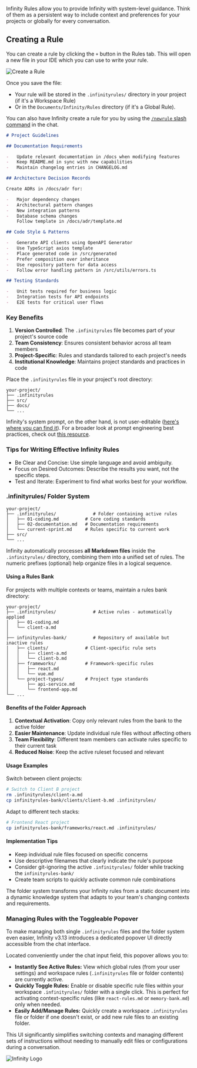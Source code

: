 Infinity Rules allow you to provide Infinity with system-level guidance. Think of them as a persistent way to include context and preferences for your projects or globally for every conversation.

## Creating a Rule

You can create a rule by clicking the `+` button in the Rules tab. This will open a new file in your IDE which you can use to write your rule.

<Frame>
	<img src="https://storage.googleapis.com/infinity_public_images/docs/assets/infinity-rules.png" alt="Create a Rule" />
</Frame>

Once you save the file:

-   Your rule will be stored in the `.infinityrules/` directory in your project (if it's a Workspace Rule)
-   Or in the `Documents/Infinity/Rules` directory (if it's a Global Rule).

You can also have Infinity create a rule for you by using the [`/newrule` slash command](/features/slash-commands/new-rule) in the chat.

```markdown Example Infinity Rule Structure [expandable]
# Project Guidelines

## Documentation Requirements

-   Update relevant documentation in /docs when modifying features
-   Keep README.md in sync with new capabilities
-   Maintain changelog entries in CHANGELOG.md

## Architecture Decision Records

Create ADRs in /docs/adr for:

-   Major dependency changes
-   Architectural pattern changes
-   New integration patterns
-   Database schema changes
    Follow template in /docs/adr/template.md

## Code Style & Patterns

-   Generate API clients using OpenAPI Generator
-   Use TypeScript axios template
-   Place generated code in /src/generated
-   Prefer composition over inheritance
-   Use repository pattern for data access
-   Follow error handling pattern in /src/utils/errors.ts

## Testing Standards

-   Unit tests required for business logic
-   Integration tests for API endpoints
-   E2E tests for critical user flows
```

### Key Benefits

1. **Version Controlled**: The `.infinityrules` file becomes part of your project's source code
2. **Team Consistency**: Ensures consistent behavior across all team members
3. **Project-Specific**: Rules and standards tailored to each project's needs
4. **Institutional Knowledge**: Maintains project standards and practices in code

Place the `.infinityrules` file in your project's root directory:

```
your-project/
├── .infinityrules
├── src/
├── docs/
└── ...
```

Infinity's system prompt, on the other hand, is not user-editable ([here's where you can find it](https://github.com/infinity/infinity/blob/main/src/core/prompts/system.ts)). For a broader look at prompt engineering best practices, check out [this resource](https://docs.anthropic.com/en/docs/build-with-claude/prompt-engineering/overview).

### Tips for Writing Effective Infinity Rules

-   Be Clear and Concise: Use simple language and avoid ambiguity.
-   Focus on Desired Outcomes: Describe the results you want, not the specific steps.
-   Test and Iterate: Experiment to find what works best for your workflow.

### .infinityrules/ Folder System

```
your-project/
├── .infinityrules/              # Folder containing active rules
│   ├── 01-coding.md          # Core coding standards
│   ├── 02-documentation.md   # Documentation requirements
│   └── current-sprint.md     # Rules specific to current work
├── src/
└── ...
```

Infinity automatically processes **all Markdown files** inside the `.infinityrules/` directory, combining them into a unified set of rules. The numeric prefixes (optional) help organize files in a logical sequence.

#### Using a Rules Bank

For projects with multiple contexts or teams, maintain a rules bank directory:

```
your-project/
├── .infinityrules/              # Active rules - automatically applied
│   ├── 01-coding.md
│   └── client-a.md
│
├── infinityrules-bank/          # Repository of available but inactive rules
│   ├── clients/              # Client-specific rule sets
│   │   ├── client-a.md
│   │   └── client-b.md
│   ├── frameworks/           # Framework-specific rules
│   │   ├── react.md
│   │   └── vue.md
│   └── project-types/        # Project type standards
│       ├── api-service.md
│       └── frontend-app.md
└── ...
```

#### Benefits of the Folder Approach

1. **Contextual Activation**: Copy only relevant rules from the bank to the active folder
2. **Easier Maintenance**: Update individual rule files without affecting others
3. **Team Flexibility**: Different team members can activate rules specific to their current task
4. **Reduced Noise**: Keep the active ruleset focused and relevant

#### Usage Examples

Switch between client projects:

```bash
# Switch to Client B project
rm .infinityrules/client-a.md
cp infinityrules-bank/clients/client-b.md .infinityrules/
```

Adapt to different tech stacks:

```bash
# Frontend React project
cp infinityrules-bank/frameworks/react.md .infinityrules/
```

#### Implementation Tips

-   Keep individual rule files focused on specific concerns
-   Use descriptive filenames that clearly indicate the rule's purpose
-   Consider git-ignoring the active `.infinityrules/` folder while tracking the `infinityrules-bank/`
-   Create team scripts to quickly activate common rule combinations

The folder system transforms your Infinity rules from a static document into a dynamic knowledge system that adapts to your team's changing contexts and requirements.

### Managing Rules with the Toggleable Popover

To make managing both single `.infinityrules` files and the folder system even easier, Infinity v3.13 introduces a dedicated popover UI directly accessible from the chat interface.

Located conveniently under the chat input field, this popover allows you to:

-   **Instantly See Active Rules:** View which global rules (from your user settings) and workspace rules (`.infinityrules` file or folder contents) are currently active.
-   **Quickly Toggle Rules:** Enable or disable specific rule files within your workspace `.infinityrules/` folder with a single click. This is perfect for activating context-specific rules (like `react-rules.md` or `memory-bank.md`) only when needed.
-   **Easily Add/Manage Rules:** Quickly create a workspace `.infinityrules` file or folder if one doesn't exist, or add new rule files to an existing folder.

This UI significantly simplifies switching contexts and managing different sets of instructions without needing to manually edit files or configurations during a conversation.

<Frame>
	<img src="https://storage.googleapis.com/infinity_public_images/docs/assets/image%20(1).png" alt="Infinity Logo" />
</Frame>
